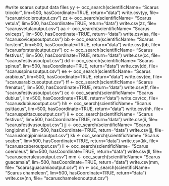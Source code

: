#write scarus output data files
yy <- occ_search(scientificName= "Scarus tricolor", lim=500, hasCoordinate=TRUE, return="data")
write.csv(yy, file= "scarustricoloroutput.csv")
zz <- occ_search(scientificName= "Scarus vetula", lim=500, hasCoordinate=TRUE, return="data")
write.csv(zz, file= "scarusvetulaoutput.csv")
aa <- occ_search(scientificName= "Scarus oviceps", lim=500, hasCoordinate=TRUE, return="data")
write.csv(aa, file= "scarusovicepsoutput.csv")
bb <- occ_search(scientificName= "Scarus forsteni", lim=500, hasCoordinate=TRUE, return="data")
write.csv(bb, file= "scarusforstenioutput.csv")
cc <- occ_search(scientificName= "Scarus festivus", lim=500, hasCoordinate=TRUE, return="data")
write.csv(cc, file= "scarusfestivusoutput.csv")
dd <- occ_search(scientificName= "Scarus spinus", lim=500, hasCoordinate=TRUE, return="data")
write.csv(dd, file= "scarusspinusoutput.csv")
ee <- occ_search(scientificName= "Scarus arabicus", lim=500, hasCoordinate=TRUE, return="data")
write.csv(ee, file= "scarusarabicusoutput.csv")
ff <- occ_search(scientificName= "Scarus frenatus", lim=500, hasCoordinate=TRUE, return="data")
write.csv(ff, file= "scarusfestivusoutput.csv")
cc <- occ_search(scientificName= "Scarus dubius", lim=500, hasCoordinate=TRUE, return="data")
write.csv(cc, file= "scarusdubiusoutput.csv")
hh <- occ_search(scientificName= "Scarus psittacus", lim=500, hasCoordinate=TRUE, return="data")
write.csv(hh, file= "scaruspsittacusoutput.csv")
ii <- occ_search(scientificName= "Scarus festivus", lim=500, hasCoordinate=TRUE, return="data")
write.csv(ii, file= "scarusfestivusoutput.csv")
jj <- occ_search(scientificName= "Scarus longipinnis", lim=500, hasCoordinate=TRUE, return="data")
write.csv(jj, file= "scaruslongipinnisoutput.csv")
kk <- occ_search(scientificName= "Scarus scaber", lim=500, hasCoordinate=TRUE, return="data")
write.csv(kk, file= "scarusscaberoutput.csv")
ll <- occ_search(scientificName= "Scarus coeruleus", lim=500, hasCoordinate=TRUE, return="data")
write.csv(ll, file= "scaruscoeruleusoutput.csv")
mm <- occ_search(scientificName= "Scarus guacamaia", lim=500, hasCoordinate=TRUE, return="data")
write.csv(mm, file= "scarusguacamiaoutput.csv")
nn <- occ_search(scientificName= "Scarus chameleon", lim=500, hasCoordinate=TRUE, return="data")
write.csv(nn, file= "scaruschameleonoutput.csv")
